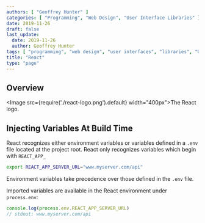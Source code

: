 ```yaml
---
authors: [ "Geoffrey Hunter" ]
categories: [ "Programming", "Web Design", "User Interface Libraries" ]
date: 2019-11-26
draft: false
last_update:
  date: 2019-11-26
  author: Geoffrey Hunter
tags: [ "programming", "web design", "user interfaces", "libraries", "UI", "GUI", "React" ]
title: "React"
type: "page"
---
```


## Overview

<Image src={require('./react-logo.png').default} width="400px">The React logo.</Image>

## Injecting Variables At Build Time

React recognizes either environment variables or variables defined in a `.env` file located at the project root. React only recognizes variables which begin with `REACT_APP_`

```bash
export REACT_APP_SERVER_URL="www.myserver.com/api"
```

Environment variables take precedence over those defined in the `.env` file.

Imported variables are available in the React environment under `process.env`:

```js
console.log(process.env.REACT_APP_SERVER_URL)
// stdout: www.myserver.com/api
```